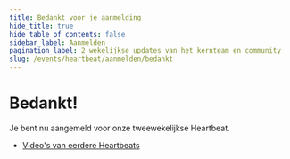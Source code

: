 ```yaml
---
title: Bedankt voor je aanmelding
hide_title: true
hide_table_of_contents: false
sidebar_label: Aanmelden
pagination_label: 2 wekelijkse updates van het kernteam en community
slug: /events/heartbeat/aanmelden/bedankt
---
```


# Bedankt!

Je bent nu aangemeld voor onze tweewekelijkse Heartbeat.

- [Video's van eerdere Heartbeats](/events/heartbeat/videos)
